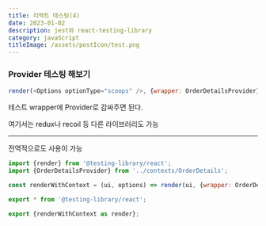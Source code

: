 ```yaml
---
title: 리액트 테스팅(4)
date: 2023-01-02
description: jest와 react-testing-library
category: javaScript
titleImage: /assets/postIcon/test.png
---
```


### Provider 테스팅 해보기

```js
render(<Options optionType="scoops" />, {wrapper: OrderDetailsProvider});
```

테스트 wrapper에 Provider로 감싸주면 된다.

여기서는 redux나 recoil 등 다른 라이브러리도 가능

---

전역적으로도 사용이 가능

```js
import {render} from '@testing-library/react';
import {OrderDetailsProvider} from '../contexts/OrderDetails';

const renderWithContext = (ui, options) => render(ui, {wrapper: OrderDetailsProvider, ...options});

export * from '@testing-library/react';

export {renderWithContext as render};
```
